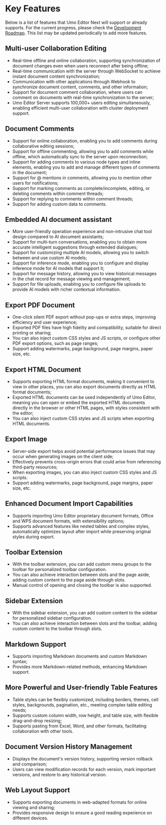 # Key Features

Below is a list of features that Umo Editor Next will support or already supports. For the current progress, please check the [Development Roadmap](./roadmap). This list may be updated periodically to add more features.

## Multi-user Collaboration Editing

- Real-time offline and online collaboration, supporting synchronization of document changes even when users reconnect after being offline;
- Real-time communication with the server through WebSocket to achieve instant document content synchronization;
- Communication with other applications through Webhook to synchronize document content, comments, and other information;
- Support for document comment collaboration, where users can comment on documents with real-time synchronization to the server;
- Umo Editor Server supports 100,000+ users editing simultaneously, enabling efficient multi-user collaboration with cluster deployment support.

## Document Comments

- Support for online collaboration, enabling you to add comments during collaborative editing sessions;
- Support for offline commenting, allowing you to add comments while offline, which automatically sync to the server upon reconnection;
- Support for adding comments to various node types and inline elements, enabling you to add and manage different types of comments in the document;
- Support for @ mentions in comments, allowing you to mention other users for notifications;
- Support for marking comments as complete/incomplete, editing, or deleting comments within comment threads;
- Support for replying to comments within comment threads;
- Support for adding custom data to comments.

## Embedded AI document assistant

- More user-friendly operation experience and non-intrusive chat tool design compared to AI document assistants;
- Support for multi-turn conversations, enabling you to obtain more accurate intelligent suggestions through extended dialogues;
- Support for customizing multiple AI models, allowing you to switch between and use custom AI models;
- Support for inference mode, enabling you to configure and display inference mode for AI models that support it;
- Support for message history, allowing you to view historical messages in the chat record for message viewing and management;
- Support for file uploads, enabling you to configure file uploads to provide AI models with richer contextual information.

## Export PDF Document

- One-click silent PDF export without pop-ups or extra steps, improving efficiency and user experience;
- Exported PDF files have high fidelity and compatibility, suitable for direct printing or sharing;
- You can also inject custom CSS styles and JS scripts, or configure other PDF export options, such as page ranges;
- Support adding watermarks, page background, page margins, paper size, etc.

## Export HTML Document

- Supports exporting HTML format documents, making it convenient to view in other places, you can also export documents directly as HTML format documents;
- Exported HTML documents can be used independently of Umo Editor, meaning you can open or embed the exported HTML documents directly in the browser or other HTML pages, with styles consistent with the editor;
- You can also inject custom CSS styles and JS scripts when exporting HTML documents.

## Export Image

- Server-side export helps avoid potential performance issues that may occur when generating images on the client side;
- Effectively prevents cross-origin errors that could arise from referencing third-party resources;
- When exporting images, you can also inject custom CSS styles and JS scripts.
- Support adding watermarks, page background, page margins, paper size, etc.

## Enhanced Document Import Capabilities

- Supports importing Umo Editor proprietary document formats, Office and WPS document formats, with extensibility options;
- Supports advanced features like nested tables and complex styles, automatically optimizes layout after import while preserving original styles during export.

## Toolbar Extension

- With the toolbar extension, you can add custom menu groups to the toolbar for personalized toolbar configuration.
- You can also achieve interaction between slots and the page aside, adding custom content to the page aside through slots.
- Manual control of opening and closing the toolbar is also supported.

## Sidebar Extension

- With the sidebar extension, you can add custom content to the sidebar for personalized sidebar configuration.
- You can also achieve interaction between slots and the toolbar, adding custom content to the toolbar through slots.

## Markdown Support

- Supports importing Markdown documents and custom Markdown syntax;
- Provides more Markdown-related methods, enhancing Markdown support.

## More Powerful and User-friendly Table Features

- Table styles can be flexibly customized, including borders, themes, cell styles, backgrounds, pagination, etc., meeting complex table editing needs;
- Supports custom column width, row height, and table size, with flexible drag-and-drop resizing;
- Supports pasting from Excel, Word, and other formats, facilitating collaboration with other tools.

## Document Version History Management

- Displays the document's version history, supporting version rollback and comparison;
- Users can view modification records for each version, mark important versions, and restore to any historical version.

## Web Layout Support

- Supports exporting documents in web-adapted formats for online viewing and sharing;
- Provides responsive design to ensure a good reading experience on different devices.
